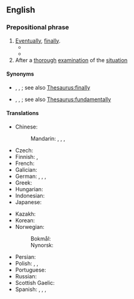 ==English==

===Prepositional phrase===
{{en-PP}}

# [[eventually|Eventually]], [[finally]].
#* {{quote-journal
|en
|date=October 1, 2011
|author=Phil Dawkes
|title=Sunderland 2 - 2 West Brom
|work=BBC Sport
|url=http://news.bbc.co.uk/sport2/hi/football/eng_prem/15045630.stm
|page=
|passage=Both sides will be disappointed not to have claimed their second win of the season, but '''in the end''' each had reasons to be grateful for the point.}}
#* {{quote-journal|en|author=Kevin Mitchell|title={{w|Roger Federer}} back from Wimbledon 2012 brink to beat {{w|Julien Benneteau}}|url=https://www.theguardian.com/sport/2012/jun/29/roger-federer-wimbledon-2012-julien-benneteau|archiveurl=https://web.archive.org/web/20161115072742/https://www.theguardian.com/sport/2012/jun/29/roger-federer-wimbledon-2012-julien-benneteau|archivedate=15 November 2016|newspaper={{w|The Guardian}}|date=29 June 2012|passage=Where the Czech upstart [[w:Lukáš Rosol|[Lukáš] Rosol]], ranked 100 in the world, all but blew [[w:Rafael Nadal|[Rafael] Nadal]]'s head off with his blunderbuss in a fifth set of unrivalled intensity on Thursday night, [[w:Julien Benneteau|[Julien] Benneteau]], a more artful citizen, used a rapier to hurt his vaunted foe before falling just short of a kill. '''In the end''', it was he who staggered from the scene of the fight.}}
# After a [[thorough]] [[examination]] of the [[situation]]

====Synonyms====
* {{sense|eventually, finally}} {{l|en|at last}}, {{l|en|in conclusion}}, {{l|en|in fine}}; see also [[Thesaurus:finally]]
* {{sense|After thorough examination of the situation}} {{l|en|all things considered}}, {{l|en|deep down}}, {{l|en|ultimately}}; see also [[Thesaurus:fundamentally]]

====Translations====
{{trans-top|eventually, finally}}
* Chinese:
*: Mandarin: {{t+|cmn|終於|sc=Hani}}, {{t+|cmn|终于|tr=zhōngyú|sc=Hani}}, {{t+|cmn|最終|sc=Hani}}, {{t+|cmn|最终|tr=zuìzhōng|sc=Hani}}
* Czech: {{t+|cs|nakonec}}
* Finnish: {{t+|fi|lopulta}}, {{t+|fi|loppujen lopuksi}}
* French: {{t+|fr|en fin de compte}}
* Galician: {{t|gl|á fin}}
* German: {{t+|de|schließlich}}, {{t+|de|letztendlich}}, {{t+|de|zuallerletzt}}, {{t+|de|zu guter Letzt}}
* Greek: {{t+|el|τελικά}}
* Hungarian: {{t+|hu|végül}}
* Indonesian: {{t+|id|akhirnya}}
* Japanese: {{t+|ja|結局|tr=けっきょく, kekkyoku|sc=Jpan}}
{{trans-mid}}
* Kazakh: {{t|kk|ең соңында|sc=Cyrl}}
* Korean: {{t+|ko|결국}}
* Norwegian:
*: Bokmål: {{t|nb|til slutt}}
*: Nynorsk: {{t|nn|til slutt}}
* Persian: {{t|fa|در نهایت|tr=dar nahâyat|sc=fa-Arab}}
* Polish: {{t+|pl|w końcu}}, {{t|pl|w ostatecznym rozrachunku}}, {{t+|pl|koniec końców}}
* Portuguese: {{t|pt|[[no]] [[fim]]}}
* Russian: {{t+|ru|в конце́ концо́в}}
* Scottish Gaelic: {{t|gd|aig a' cheann thall}}
* Spanish: {{t|es|al fin}}, {{t+|es|finalmente}}, {{t|es|al cabo}}, {{t|es|a la postre}}
{{trans-bottom}}